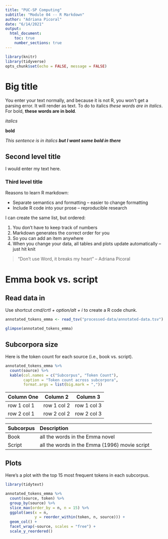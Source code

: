 ```yaml
---
title: "PUC-SP Computing"
subtitle: "Module 04 -- R Markdown"
author: "Adriana Picoral"
date: "6/14/2021"
output:
  html_document:
    toc: true
    number_sections: true
---
```


```r
library(knitr)
library(tidyverse)
opts_chunk$set(echo = FALSE, message = FALSE)
```

# Big title

You enter your text normally, and because it is not R, you won't get a parsing error. It will render as text. To do to italics *these words are in italics*. For bold, **these words are in bold**.

_italics_

__bold__

*This sentence is in italics __but I want some bold in there__*

## Second level title

I would enter my text here.

### Third level title

Reasons to learn R markdown:

* Separate semantics and formatting -- easier to change formatting
* Include R code into your prose -- reproducible research

I can create the same list, but ordered:

1. You don't have to keep track of numbers
1. Markdown generates the correct order for you
1. So you can add an item anywhere
1. When you change your data, all tables and plots update automatically -- just hit knit

> "Don't use Word, it breaks my heart" -- Adriana Picoral

# Emma book vs. script

## Read data in

Use shortcut *cmd/crtl + option/alt + i* to create a R code chunk.

```r
annotated_tokens_emma <- read_tsv("processed-data/annotated-data.tsv")
```



```r
glimpse(annotated_tokens_emma)
```

## Subcorpora size

Here is the token count for each source (i.e., book vs. script).

```r
annotated_tokens_emma %>%
  count(source) %>%
  kable(col.names = c("Subcorpus", "Token Count"),
        caption = "Token count across subcorpora",
        format.args = list(big.mark = ","))
```

| Column One | Column 2 | Column 3 |
| ---------- | -------- | -------- |
| row 1 col 1 | row 1 col 2 | row 1 col 3 |
| row 2 col 1 | row 2 col 2 | row 2 col 3 |


| Subcorpus | Description |
| :--------- | :----------- |
| Book | all the words in the Emma novel |
| Script | all the words in the Emma (1996) movie script |

## Plots

Here's a plot with the top 15 most frequent tokens in each subcorpus.

```r
library(tidytext)

annotated_tokens_emma %>%
  count(source, token) %>%
  group_by(source) %>%
  slice_max(order_by = n, n = 15) %>%
  ggplot(aes(x = n,
             y = reorder_within(token, n, source))) +
  geom_col() +
  facet_wrap(~source, scales = "free") +
  scale_y_reordered()
  

```



